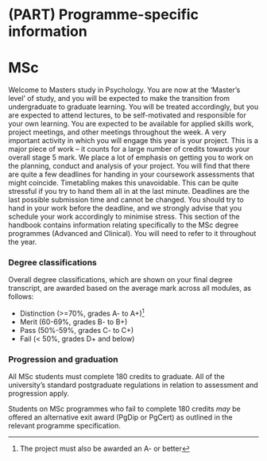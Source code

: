 # (PART) Programme-specific information

# MSc

Welcome to Masters study in Psychology. You are now at the ‘Master’s level’ of study, and you will be expected to make the transition from undergraduate to graduate learning. You will be treated accordingly, but you are expected to attend lectures, to be self-motivated and responsible for your own learning. You are expected to be available for applied skills work, project meetings, and other meetings throughout the week. 
A very important activity in which you will engage this year is your project. This is a major piece of work – it counts for a large number of credits towards your overall stage 5 mark. We place a lot of emphasis on getting you to work on the planning, conduct and analysis of your project.
You will find that there are quite a few deadlines for handing in your coursework assessments that might coincide. Timetabling makes this unavoidable. This can be quite stressful if you try to hand them all in at the last minute. Deadlines are the last possible submission time and cannot be changed. You should try to hand in your work before the deadline, and we strongly advise that you schedule your work accordingly to minimise stress.
This section of the handbook contains information relating specifically to the MSc degree programmes (Advanced and Clinical). You will need to refer to it throughout the year. 


### Degree classifications {#msc-classification}

Overall degree classifications, which are shown on your final degree transcript,
are awarded based on the average mark across all modules, as follows:

-   Distinction (>=70%, grades A- to A+)^[The project must also be awarded an A-
    or better]
-   Merit (60-69%, grades B- to B+)
-   Pass (50%-59%, grades C- to C+)
-   Fail (< 50%, grades D+ and below)

### Progression and graduation

All MSc students must complete 180 credits to graduate. All of the university's
standard postgraduate regulations in relation to assessment and progression
apply.

Students on MSc programmes who fail to complete 180 credits _may_ be offered an
alternative exit award (PgDip or PgCert) as outlined in the relevant programme
specification.
